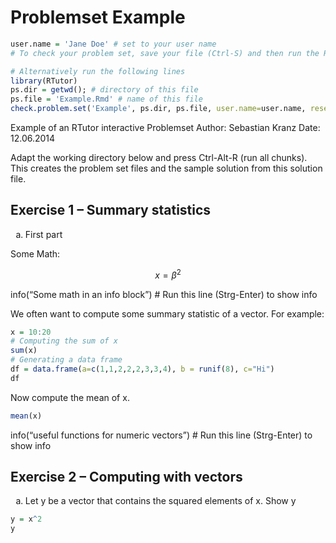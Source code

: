 # Problemset Example


```r

user.name = 'Jane Doe' # set to your user name
# To check your problem set, save your file (Ctrl-S) and then run the RStudio Addin 'Check Problemset'

# Alternatively run the following lines 
library(RTutor)
ps.dir = getwd(); # directory of this file
ps.file = 'Example.Rmd' # name of this file
check.problem.set('Example', ps.dir, ps.file, user.name=user.name, reset=FALSE)
```


Example of an RTutor interactive Problemset
Author:  Sebastian Kranz
Date:    12.06.2014

Adapt the working directory below and press Ctrl-Alt-R (run all chunks). This creates the problem set files and the sample solution from this solution file.

## Exercise 1 -- Summary statistics

a) First part

Some Math:

$$x = \beta^2$$

info("Some math in an info block") # Run this line (Strg-Enter) to show info


We often want to compute some summary statistic of a vector.
For example:


```r
x = 10:20
# Computing the sum of x
sum(x)
# Generating a data frame
df = data.frame(a=c(1,1,2,2,2,3,3,4), b = runif(8), c="Hi")
df
```

Now compute the mean of x.
```r
mean(x)
```


info("useful functions for numeric vectors") # Run this line (Strg-Enter) to show info



## Exercise 2 -- Computing with vectors
a) Let y be a vector that contains the squared elements of x. Show y
```r
y = x^2
y
```

